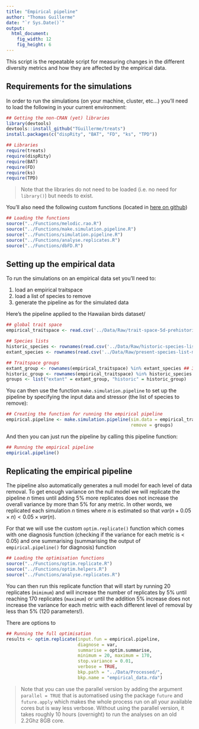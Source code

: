 ```yaml
---
title: "Empirical pipeline"
author: "Thomas Guillerme"
date: "`r Sys.Date()`"
output:
  html_document:
    fig_width: 12
    fig_height: 6
---
```


This script is the repeatable script for measuring changes in the different diversity metrics and how they are affected by the empirical data. 

## Requirements for the simulations

In order to run the simulations (on your machine, cluster, etc...) you'll need to load the following in your current environment:

```r
## Getting the non-CRAN (yet) libraries
library(devtools)
devtools::install_github("TGuillerme/treats")
install.packages(c("dispRity", "BAT", "FD", "ks", "TPD"))
```

```r
## Libraries
require(treats)
require(dispRity)
require(BAT)
require(FD)
require(ks)
require(TPD)
```

> Note that the libraries do not need to be loaded (i.e. no need for `library()`) but needs to exist.

You'll also need the following custom functions (located in [here on github](https://github.com/TGuillerme/eco_metrics_simulations/tree/master/Functions))

```r
## Loading the functions
source("../Functions/melodic.rao.R")
source("../Functions/make.simulation.pipeline.R")
source("../Functions/simulation.pipeline.R")
source("../Functions/analyse.replicates.R")
source("../Functions/dbFD.R")
```

## Setting up the empirical data

To run the simulations on an empirical data set you'll need to:

 1. load an empirical traitspace
 2. load a list of species to remove
 3. generate the pipeline as for the simulated data

Here's the pipeline applied to the Hawaiian birds dataset/

```r
## global trait space 
empirical_traitspace <- read.csv('../Data/Raw/trait-space-5d-prehistoric-community.csv', row.names = 1) 

## Species lists
historic_species <- rownames(read.csv('../Data/Raw/historic-species-list-minus-a-flammeus.csv', row.names = 1))
extant_species <- rownames(read.csv('../Data/Raw/present-species-list-minus-a-flammeus.csv', row.names = 1))

## Traitspace groups
extant_group <- rownames(empirical_traitspace) %in% extant_species ## 37 species present
historic_group <- rownames(empirical_traitspace) %in% historic_species ## 63 species present
groups <- list("extant" = extant_group, "historic" = historic_group)
```

You can then use the function `make.simulation.pipeline` to set up the pipeline by specifying the input data and stressor (the list of species to remove):

```r
## Creating the function for running the empirical pipeline
empirical.pipeline <- make.simulation.pipeline(sim.data = empirical_traitspace,
                                               remove = groups)
```

And then you can just run the pipeline by calling this pipeline function:

```r
## Running the empirical pipeline
empirical.pipeline()
```

## Replicating the empirical pipeline

The pipeline also automatically generates a null model for each level of data removal.
To get enough variance on the null model we will replicate the pipeline $n$ times until adding 5% more replicates does not increase the overall variance by more than 5% for any metric.
In other words, we replicated each simulation $n$ times where $n$ is estimated so that $var(n + 0.05 \times n) < 0.05 \times var(n)$.

For that we will use the custom `optim.replicate()` function which comes with one diagnosis function (checking if the variance for each metric is < 0.05) and one summarising (summarising the output of `empirical.pipeline()` for diagnosis) function

```r
## Loading the optimisation functions
source("../Functions/optim.replicate.R")
source("../Functions/optim.helpers.R")
source("../Functions/analyse.replicates.R")
```

You can then run this replicate function that will start by running 20 replicates (`mimimum`) and will increase the number of replicates by 5% until reaching 170 replicates (`maximum`) or until the addition 5% increase does not increase the variance for each metric with each different level of removal by less than 5% (120 parameters!).

There are options to 

```r
## Running the full optimisation
results <- optim.replicate(input.fun = empirical.pipeline,
                           diagnose = var,
                           summarise = optim.summarise,
                           minimum = 20, maximum = 170,
                           stop.variance = 0.01,
                           verbose = TRUE,
                           bkp.path = "../Data/Processed/",
                           bkp.name = "empirical_data.rda")
```

> Note that you can use the parallel version by adding the argument `parallel = TRUE` that is automatised using the package `future` and `future.apply` which makes the whole process run on all your available cores but is way less verbose. Without using the parallel version, it takes roughly 10 hours (overnight) to run the analyses on an old 2.2Ghz 8GB core.



